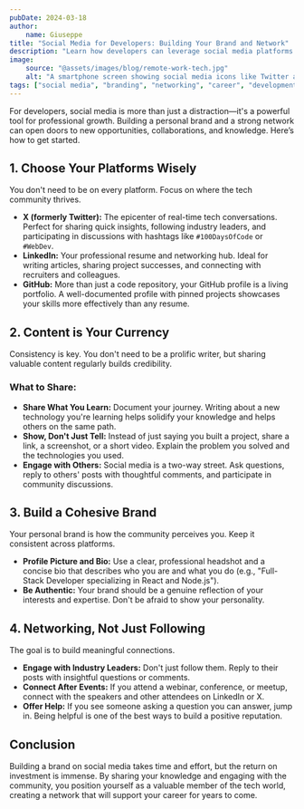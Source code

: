 ```yaml
---
pubDate: 2024-03-18
author:
    name: Giuseppe
title: "Social Media for Developers: Building Your Brand and Network"
description: "Learn how developers can leverage social media platforms like X (Twitter), LinkedIn, and GitHub to build a personal brand, network with peers, and find new opportunities."
image:
    source: "@assets/images/blog/remote-work-tech.jpg"
    alt: "A smartphone screen showing social media icons like Twitter and LinkedIn."
tags: ["social media", "branding", "networking", "career", "development"]
---
```


For developers, social media is more than just a distraction—it's a powerful tool for professional growth. Building a personal brand and a strong network can open doors to new opportunities, collaborations, and knowledge. Here’s how to get started.

## 1. Choose Your Platforms Wisely

You don't need to be on every platform. Focus on where the tech community thrives.

-   **X (formerly Twitter):** The epicenter of real-time tech conversations. Perfect for sharing quick insights, following industry leaders, and participating in discussions with hashtags like `#100DaysOfCode` or `#WebDev`.
-   **LinkedIn:** Your professional resume and networking hub. Ideal for writing articles, sharing project successes, and connecting with recruiters and colleagues.
-   **GitHub:** More than just a code repository, your GitHub profile is a living portfolio. A well-documented profile with pinned projects showcases your skills more effectively than any resume.

## 2. Content is Your Currency

Consistency is key. You don't need to be a prolific writer, but sharing valuable content regularly builds credibility.

### What to Share:
-   **Share What You Learn:** Document your journey. Writing about a new technology you're learning helps solidify your knowledge and helps others on the same path.
-   **Show, Don't Just Tell:** Instead of just saying you built a project, share a link, a screenshot, or a short video. Explain the problem you solved and the technologies you used.
-   **Engage with Others:** Social media is a two-way street. Ask questions, reply to others' posts with thoughtful comments, and participate in community discussions.

## 3. Build a Cohesive Brand

Your personal brand is how the community perceives you. Keep it consistent across platforms.

-   **Profile Picture and Bio:** Use a clear, professional headshot and a concise bio that describes who you are and what you do (e.g., "Full-Stack Developer specializing in React and Node.js").
-   **Be Authentic:** Your brand should be a genuine reflection of your interests and expertise. Don't be afraid to show your personality.

## 4. Networking, Not Just Following

The goal is to build meaningful connections.
-   **Engage with Industry Leaders:** Don't just follow them. Reply to their posts with insightful questions or comments.
-   **Connect After Events:** If you attend a webinar, conference, or meetup, connect with the speakers and other attendees on LinkedIn or X.
-   **Offer Help:** If you see someone asking a question you can answer, jump in. Being helpful is one of the best ways to build a positive reputation.

## Conclusion

Building a brand on social media takes time and effort, but the return on investment is immense. By sharing your knowledge and engaging with the community, you position yourself as a valuable member of the tech world, creating a network that will support your career for years to come.
